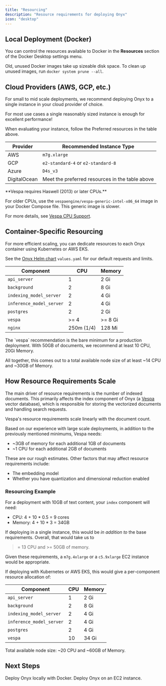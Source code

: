 ```yaml
---
title: "Resourcing"
description: "Resource requirements for deploying Onyx"
icon: "desktop"
---
```



<ResourcingOverview />

## Local Deployment (Docker)

You can control the resources available to Docker in the **Resources** section of the Docker Desktop settings menu.

Old, unused Docker images take up sizeable disk space. To clean up unused images, run `docker system prune --all`.

## Cloud Providers (AWS, GCP, etc.)

For small to mid scale deployments, we recommend deploying Onyx to a single instance in your cloud provider of choice.

<Tip>
  For most use cases a single reasonably sized instance is enough for excellent performance!
</Tip>

When evaluating your instance, follow the Preferred resources in the table above.

| Provider | Recommended Instance Type |
| --- | --- |
| AWS | `m7g.xlarge` |
| GCP | `e2-standard-4` or `e2-standard-8` |
| Azure | `D4s_v3` |
| DigitalOcean | Meet the preferred resources in the table above |

<Accordion title="Vespa on older CPUs">
  **Vespa requires Haswell (2013) or later CPUs.**

  For older CPUs, use the `vespaengine/vespa-generic-intel-x86_64` image in your Docker Compose file.
  This generic image is slower.

  For more details, see [Vespa CPU Support](https://docs.vespa.ai/en/cpu-support.html).
</Accordion>

## Container-Specific Resourcing

For more efficient scaling, you can dedicate resources to each Onyx container using Kubernetes or AWS EKS.

See the [Onyx Helm chart](https://github.com/onyx-dot-app/onyx/blob/main/deployment/helm/charts/onyx/values.yaml)
`values.yaml` for our default requests and limits.

| Component | CPU | Memory |
| --- | --- | --- |
| `api_server` | 1 | 2 Gi |
| `background` | 2 | 8 Gi |
| `indexing_model_server` | 2 | 4 Gi |
| `inference_model_server` | 2 | 4 Gi |
| `postgres` | 2 | 2 Gi |
| `vespa` | >= 4 | >= 8 Gi |
| `nginx` | 250m (1/4) | 128 Mi |

<Info>
  The `vespa` recommendation is the bare minimum for a production deployment. With 50GB of documents,
  we recommend at least 10 CPU, 20Gi Memory.
</Info>

All together, this comes out to a total available node size of at least ~14 CPU and ~30GB of Memory.

## How Resource Requirements Scale

The main driver of resource requirements is the number of indexed documents.
This primarily affects the index component of Onyx (a [Vespa](https://vespa.ai/) vector database),
which is responsible for storing the vectorized documents and handling search requests.

<Note>
  Vespa's resource requirements scale linearly with the document count.
</Note>

Based on our experience with large scale deployments, in addition to the previously mentioned minimums, Vespa needs:
- ~3GB of memory for each additional 1GB of documents
- ~1 CPU for each additional 2GB of documents

These are our rough estimates. Other factors that may affect resource requirements include:
- The embedding model
- Whether you have quantization and dimensional reduction enabled

### Resourcing Example

For a deployment with 10GB of text content, your `index` component will need:
- CPU: 4 + 10 * 0.5 = 9 cores
- Memory: 4 + 10 * 3 = 34GB

If deploying in a single instance, this would be *in addition to* the base requirements. Overall, that would take us to
>= 13 CPU and >= 50GB of memory.

Given these requirements, a `m7g.4xlarge` or a `c5.9xlarge` EC2 instance would be appropriate.

If deploying with Kubernetes or AWS EKS, this would give a per-component resource allocation of:

| Component | CPU | Memory |
| --- | --- | --- |
| `api_server` | 1 | 2 Gi |
| `background` | 2 | 8 Gi |
| `indexing_model_server` | 2 | 4 Gi |
| `inference_model_server` | 2 | 4 Gi |
| `postgres` | 2 | 4 Gi |
| `vespa` | 10 | 34 Gi |

Total available node size: ~20 CPU and ~60GB of Memory.

## Next Steps

<CardGroup cols={2}>
  <Card title="Guide: Deploy Onyx Locally" icon="microchip" href="/deployment/deployment_guides/local_deployments/docker">
    Deploy Onyx locally with Docker.
  </Card>

  <Card title="Guide: Deploy on AWS" icon="microchip" href="/deployment/deployment_guides/aws/ec2">
    Deploy Onyx on an EC2 instance.
  </Card>
</CardGroup>
